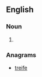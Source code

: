==English==

===Noun===
{{en-noun}}

# {{alternative spelling of|ifrit|lang=en}}

===Anagrams===
* [[treife#English|treife]]